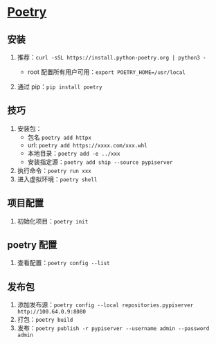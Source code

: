 # [Poetry](https://python-poetry.org/docs/basic-usage/)

## 安装

1.  推荐：`curl -sSL https://install.python-poetry.org | python3 -`

    - root 配置所有用户可用：`export POETRY_HOME=/usr/local`

2.  通过 pip：`pip install poetry`

## 技巧

1. 安装包：
   - 包名 `poetry add httpx`
   - url: `poetry add https://xxxx.com/xxx.whl`
   - 本地目录：`poetry add -e ../xxx`
   - 安装指定源：`poetry add ship --source pypiserver`
2. 执行命令：`poetry run xxx`
3. 进入虚拟环境：`poetry shell`

## 项目配置

1. 初始化项目：`poetry init`

## poetry 配置

1. 查看配置：`poetry config --list`

## 发布包

1. 添加发布源：`poetry config --local repositories.pypiserver http://100.64.0.9:8080`
2. 打包：`poetry build`
3. 发布：`poetry publish -r pypiserver --username admin --password admin`
